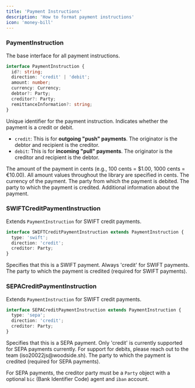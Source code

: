```yaml
---
title: 'Payment Instructions'
description: 'How to format payment instructions'
icon: 'money-bill'
---
```


### PaymentInstruction

The base interface for all payment instructions.

```typescript
interface PaymentInstruction {
  id?: string;
  direction: 'credit' | 'debit';
  amount: number;
  currency: Currency;
  debtor?: Party;
  creditor?: Party;
  remittanceInformation?: string;
}
```

<ParamField body="id" type="string" optional>
  Unique identifier for the payment instruction.
</ParamField>

<ParamField body="direction" type="string">
  Indicates whether the payment is a credit or debit.

  - `credit`: This is for **outgoing "push" payments**. The originator is the debtor and recipient is the creditor.
  - `debit`: This is for **incoming "pull" payments**. The originator is the creditor and recipient is the debtor.
</ParamField>

<ParamField body="amount" type="number">
  The amount of the payment in cents (e.g., 100 cents = $1.00, 1000 cents = €10.00). All amount values throughout the library are specified in cents.
</ParamField>

<ParamField body="currency" type="Currency">
  The currency of the payment.
</ParamField>

<ParamField body="debtor" type="Party" optional>
  The party from which the payment is debited.
</ParamField>

<ParamField body="creditor" type="Party" optional>
  The party to which the payment is credited.
</ParamField>

<ParamField body="remittanceInformation" type="string" optional>
  Additional information about the payment.
</ParamField>

### SWIFTCreditPaymentInstruction

Extends `PaymentInstruction` for SWIFT credit payments.

```typescript
interface SWIFTCreditPaymentInstruction extends PaymentInstruction {
  type: 'swift';
  direction: 'credit';
  creditor: Party;
}
```

<ParamField body="type" type="string">
  Specifies that this is a SWIFT payment.
</ParamField>

<ParamField body="direction" type="string">
  Always 'credit' for SWIFT payments.
</ParamField>

<ParamField body="creditor" type="Party">
  The party to which the payment is credited (required for SWIFT payments).
</ParamField>

### SEPACreditPaymentInstruction

Extends `PaymentInstruction` for SWIFT credit payments.

```typescript
interface SEPACreditPaymentInstruction extends PaymentInstruction {
  type: 'sepa';
  direction: 'credit';
  creditor: Party;
}
```

<ParamField body="type" type="string">
  Specifies that this is a SEPA payment.
</ParamField>

<ParamField body="direction" type="string">
  Only 'credit' is currently supported for SEPA payments currently. For support for debits, please reach out to the team (iso20022js@woodside.sh).
</ParamField>

<ParamField body="creditor" type="Party">
  The party to which the payment is credited (required for SEPA payments).

  For SEPA payments, the creditor party must be a `Party` object with a optional `bic` (Bank Identifier Code) agent and `iban` account.
</ParamField>
